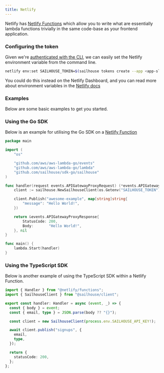 ```yaml
---
title: Netlify
---
```


Netlify has [Netlify Functions](https://docs.netlify.com/functions/overview/) which allow you to write what are essentially lambda functions trivially in the same code-base as your frontend application.

### Configuring the token

Given we're [authenticated with the CLI](/reference/cli#Authenticating), we can easily set the Netlify environment variable from the command line.

```bash
netlify env:set SAILHOUSE_TOKEN=$(sailhouse tokens create --app <app-slug>)
```

You could do this instead on the Netlify Dashboard, and you can read more about environment variables in the [Netlify docs](https://docs.netlify.com/environment-variables/overview/)

### Examples

Below are some basic examples to get you started.


### Using the Go SDK

Below is an example for utilising the Go SDK on a [Netlify Function](https://docs.netlify.com/functions/create/?fn-language=go#create-function-file-3)

```go
package main

import (
	"os"

	"github.com/aws/aws-lambda-go/events"
	"github.com/aws/aws-lambda-go/lambda"
	"github.com/sailhouse/sdk-go/sailhouse"
)

func handler(request events.APIGatewayProxyRequest) (*events.APIGatewayProxyResponse, error) {
	client := sailhouse.NewSailhouseClient(os.Getenv("SAILHOUSE_TOKEN"))

	client.Publish("awesome-example", map[string]string{
		"message": "Hello World!",
	})

	return &events.APIGatewayProxyResponse{
		StatusCode: 200,
		Body:       "Hello World!",
	}, nil
}

func main() {
	lambda.Start(handler)
}

```

### Using the TypeScript SDK

Below is another example of using the TypeScript SDK within a Netlify Function.

```ts
import { Handler } from "@netlify/functions";
import { SailhouseClient } from "@sailhouse/client";

export const handler: Handler = async (event, _) => {
  const { body } = event;
  const { email, type } = JSON.parse(body ?? "{}");

  const client = new SailhouseClient(process.env.SAILHOUSE_API_KEY!);

  await client.publish("signups", {
    email,
    type,
  });

  return {
    statusCode: 200,
  };
};
```
